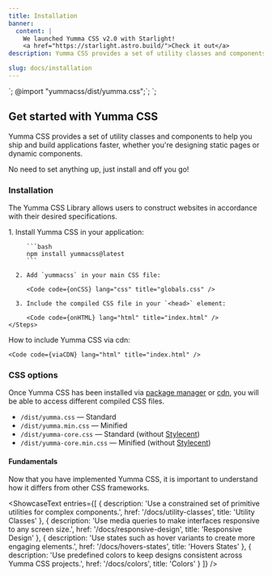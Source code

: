 ```yaml
---
title: Installation
banner:
  content: |
    We launched Yumma CSS v2.0 with Starlight!
    <a href="https://starlight.astro.build/">Check it out</a>
description: Yumma CSS provides a set of utility classes and components to help you ship and build applications faster, whether you're designing static pages or dynamic components.

slug: docs/installation
---
```



<link rel="stylesheet" href="styles/globals.css">`;
@import "yummacss/dist/yumma.css";`;
<link href="https://cdn.jsdelivr.net/gh/yumma-lib/yumma-css@latest/dist/yumma.min.css" rel="stylesheet" crossorigin="anonymous">`;


## Get started with Yumma CSS

Yumma CSS provides a set of utility classes and components to help you ship and build applications faster, whether you're designing static pages or dynamic components.

No need to set anything up, just install and off you go!

### Installation

The Yumma CSS Library allows users to construct websites in accordance with their desired specifications.

<Tabs>
  <TabItem label="Package Manager" icon="seti:npm">
    <Steps>
      1. Install Yumma CSS in your application:

         ```bash
         npm install yummacss@latest
         ```

      2. Add `yummacss` in your main CSS file:

         <Code code={onCSS} lang="css" title="globals.css" />

      3. Include the compiled CSS file in your `<head>` element:

         <Code code={onHTML} lang="html" title="index.html" />
    </Steps>
  </TabItem>

  <TabItem label="Play CDN" icon="seti:html">
    How to include Yumma CSS via cdn:

    <Code code={viaCDN} lang="html" title="index.html" />
  </TabItem>
</Tabs>

### CSS options

Once Yumma CSS has been installed via [package manager](https://www.npmjs.com/package/yummacss) or [cdn](https://www.jsdelivr.com/package/npm/yummacss), you will be able to access different compiled CSS files.

- `/dist/yumma.css` — Standard
- `/dist/yumma.min.css` — Minified
- `/dist/yumma-core.css` — Standard (without [Stylecent](/docs/stylecent))
- `/dist/yumma-core.min.css` — Minified (without [Stylecent](/docs/stylecent))

#### Fundamentals

Now that you have implemented Yumma CSS, it is important to understand how it differs from other CSS frameworks.

<ShowcaseText
 entries={[
  {
    description: 'Use a constrained set of primitive utilities for complex components.',
    href: '/docs/utility-classes',
    title: 'Utility Classes'
  },
  {
    description: 'Use media queries to make interfaces responsive to any screen size.',
    href: '/docs/responsive-design',
    title: 'Responsive Design'
  },
  {
    description: 'Use states such as hover variants to create more engaging elements.',
    href: '/docs/hovers-states',
    title: 'Hovers States'
  },
  {
    description: 'Use predefined colors to keep designs consistent across Yumma CSS projects.',
    href: '/docs/colors',
    title: 'Colors'
  }
 ]}
/>